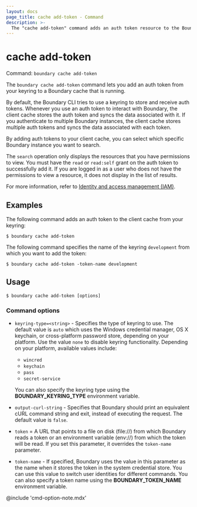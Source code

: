 ```yaml
---
layout: docs
page_title: cache add-token - Command
description: >-
  The "cache add-token" command adds an auth token resource to the Boundary cache.
---
```


# cache add-token

Command: `boundary cache add-token`

The `boundary cache add-token` command lets you add an auth token from your keyring to a Boundary cache that is running.

By default, the Boundary CLI tries to use a keyring to store and receive auth tokens.
Whenever you use an auth token to interact with Boundary, the client cache stores the auth token and syncs the data associated with it.
If you authenticate to multiple Boundary instances, the client cache stores multiple auth tokens and syncs the data associated with each token.

By adding auth tokens to your client cache, you can select which specific Boundary instance you want to search.

<Note>

The `search` operation only displays the resources that you have permissions to view.
You must have the `read` or `read:self` grant on the auth token to successfully add it.
If you are logged in as a user who does not have the permissions to view a resource, it does not display in the list of results.

For more information, refer to [Identity and access management (IAM)](/boundary/docs/concepts/iam).

</Note>

## Examples

The following command adds an auth token to the client cache from your keyring:

```shell-session
$ boundary cache add-token
```

The following command specifies the name of the keyring `development` from which you want to add the token:

```shell-session
$ boundary cache add-token -token-name development
```

## Usage

<CodeBlockConfig hideClipboard>

```shell-session
$ boundary cache add-token [options]
```

</CodeBlockConfig>

### Command options

- `keyring-type=<string>` - Specifies the type of keyring to use.
The default value is `auto` which uses the Windows credential manager, OS X keychain, or cross-platform password store, depending on your platform.
Use the value `none` to disable keyring functionality.
Depending on your platform, available values include:
   - `wincred`
   - `keychain`
   - `pass`
   - `secret-service`

  You can also specify the keyring type using the **BOUNDARY_KEYRING_TYPE** environment variable.
- `output-curl-string` - Specifies that Boundary should print an equivalent cURL command string and exit, instead of executing the request.
The default value is `false`.
- `token` = A URL that points to a file on disk (file://) from which Boundary reads a token or an environment variable (env://) from which the token will be read.
If you set this parameter, it overrides the `token-name` parameter.
- `token-name` - If specified, Boundary uses the value in this parameter as the name when it stores the token in the system credential store.
You can use this value to switch user identities for different commands.
You can also specify a token name using the **BOUNDARY_TOKEN_NAME** environment variable.

@include 'cmd-option-note.mdx'
